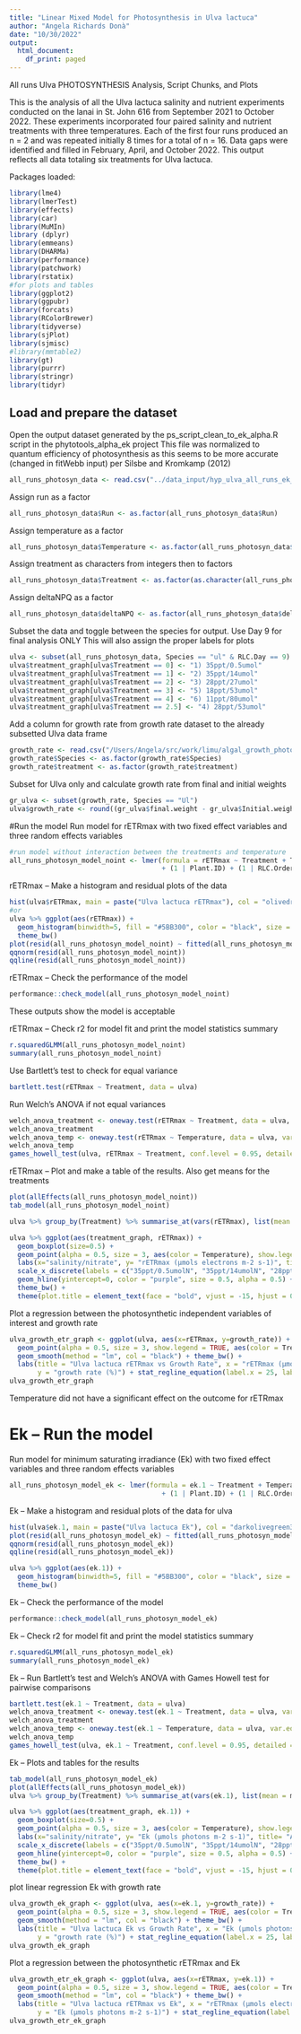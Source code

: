 ```yaml
---
title: "Linear Mixed Model for Photosynthesis in Ulva lactuca"
author: "Angela Richards Donà"
date: "10/30/2022"
output:
  html_document:
    df_print: paged
---
```


All runs Ulva PHOTOSYNTHESIS Analysis, Script Chunks, and Plots

This is the analysis of all the Ulva lactuca salinity and nutrient experiments 
conducted on the lanai in St. John 616 from September 2021 to October 2022. These experiments incorporated four paired salinity
and nutrient treatments with three temperatures. Each of the first four runs produced an n = 2 and was repeated
initially 8 times for a total of n = 16.
Data gaps were identified and filled in February, April, and October 2022. 
This output reflects all data totaling six treatments for Ulva lactuca.

Packages loaded:

```r
library(lme4)
library(lmerTest)
library(effects)
library(car)
library(MuMIn)
library (dplyr)
library(emmeans)
library(DHARMa)
library(performance)
library(patchwork)
library(rstatix)
#for plots and tables
library(ggplot2)
library(ggpubr)
library(forcats)
library(RColorBrewer)
library(tidyverse)
library(sjPlot)
library(sjmisc)
#library(mmtable2)
library(gt)
library(purrr)
library(stringr)
library(tidyr)
```

## Load and prepare the dataset
Open the output dataset generated by the ps_script_clean_to_ek_alpha.R script in
the phytotools_alpha_ek project
This file was normalized to quantum efficiency of photosynthesis as this 
seems to be more accurate (changed in fitWebb input) per Silsbe and Kromkamp (2012)

```r
all_runs_photosyn_data <- read.csv("../data_input/hyp_ulva_all_runs_ek_alpha_normalized.csv")
```

Assign run as a factor
```r
all_runs_photosyn_data$Run <- as.factor(all_runs_photosyn_data$Run)
```

Assign temperature as a factor
```r
all_runs_photosyn_data$Temperature <- as.factor(all_runs_photosyn_data$Temp...C.)
```

Assign treatment as characters from integers then to factors
```r
all_runs_photosyn_data$Treatment <- as.factor(as.character(all_runs_photosyn_data$Treatment))
```

Assign deltaNPQ as a factor
```r
all_runs_photosyn_data$deltaNPQ <- as.factor(all_runs_photosyn_data$deltaNPQ)
```


Subset the data and toggle between the species for output. Use Day 9 for final analysis ONLY
This will also assign the proper labels for plots
```r
ulva <- subset(all_runs_photosyn_data, Species == "ul" & RLC.Day == 9)
ulva$treatment_graph[ulva$Treatment == 0] <- "1) 35ppt/0.5umol"
ulva$treatment_graph[ulva$Treatment == 1] <- "2) 35ppt/14umol" 
ulva$treatment_graph[ulva$Treatment == 2] <- "3) 28ppt/27umol" 
ulva$treatment_graph[ulva$Treatment == 3] <- "5) 18ppt/53umol" 
ulva$treatment_graph[ulva$Treatment == 4] <- "6) 11ppt/80umol"
ulva$treatment_graph[ulva$Treatment == 2.5] <- "4) 28ppt/53umol"
```

Add a column for growth rate from growth rate dataset to the already subsetted Ulva data frame
```r
growth_rate <- read.csv("/Users/Angela/src/work/limu/algal_growth_photosynthesis/data_input/all_runs_growth_011723.csv")
growth_rate$Species <- as.factor(growth_rate$Species)
growth_rate$treatment <- as.factor(growth_rate$treatment)
```

Subset for Ulva only and calculate growth rate from final and initial weights
```r
gr_ulva <- subset(growth_rate, Species == "Ul")
ulva$growth_rate <- round((gr_ulva$final.weight - gr_ulva$Initial.weight) / gr_ulva$Initial.weight * 100, digits = 2)
```

#Run the model
Run model for rETRmax with two fixed effect variables and three random effects variables

```r
#run model without interaction between the treatments and temperature
all_runs_photosyn_model_noint <- lmer(formula = rETRmax ~ Treatment + Temperature + (1 | Run)
                                      + (1 | Plant.ID) + (1 | RLC.Order), data = ulva)
```

rETRmax -- Make a histogram and residual plots of the data

```r
hist(ulva$rETRmax, main = paste("Ulva lactuca rETRmax"), col = "olivedrab3", labels = TRUE)
#or
ulva %>% ggplot(aes(rETRmax)) +
  geom_histogram(binwidth=5, fill = "#5BB300", color = "black", size = 0.25, alpha = 0.85) +
  theme_bw()
plot(resid(all_runs_photosyn_model_noint) ~ fitted(all_runs_photosyn_model_noint))
qqnorm(resid(all_runs_photosyn_model_noint))
qqline(resid(all_runs_photosyn_model_noint))
```

rETRmax -- Check the performance of the model
```r
performance::check_model(all_runs_photosyn_model_noint)
```

These outputs show the model is acceptable

rETRmax -- Check r2 for model fit and print the model statistics summary
```r
r.squaredGLMM(all_runs_photosyn_model_noint)
summary(all_runs_photosyn_model_noint)
```

Use Bartlett's test to check for equal variance

``` r
bartlett.test(rETRmax ~ Treatment, data = ulva)
```

Run Welch's ANOVA if not equal variances
```r
welch_anova_treatment <- oneway.test(rETRmax ~ Treatment, data = ulva, var.equal = FALSE)
welch_anova_treatment
welch_anova_temp <- oneway.test(rETRmax ~ Temperature, data = ulva, var.equal = FALSE)
welch_anova_temp
games_howell_test(ulva, rETRmax ~ Treatment, conf.level = 0.95, detailed = FALSE)
```

rETRmax -- Plot and make a table of the results. Also get means for the treatments
```r
plot(allEffects(all_runs_photosyn_model_noint))
tab_model(all_runs_photosyn_model_noint)

ulva %>% group_by(Treatment) %>% summarise_at(vars(rETRmax), list(mean = mean))

ulva %>% ggplot(aes(treatment_graph, rETRmax)) + 
  geom_boxplot(size=0.5) + 
  geom_point(alpha = 0.5, size = 3, aes(color = Temperature), show.legend = FALSE) + 
  labs(x="salinity/nitrate", y= "rETRmax (μmols electrons m-2 s-1)", title= "A", subtitle = "Ulva lactuca") + 
  scale_x_discrete(labels = c("35ppt/0.5umolN", "35ppt/14umolN", "28ppt/27umolN", "28ppt/53umolN", "18ppt/53umolN", "11ppt/80umolN")) +   ylim(-1, 160) + stat_mean() + 
  geom_hline(yintercept=0, color = "purple", size = 0.5, alpha = 0.5) +
  theme_bw() +
  theme(plot.title = element_text(face = "bold", vjust = -15, hjust = 0.05), plot.subtitle = element_text(face = "italic", vjust = -20, hjust = 0.05))
```

Plot a regression between the photosynthetic independent variables of interest and growth rate
```r
ulva_growth_etr_graph <- ggplot(ulva, aes(x=rETRmax, y=growth_rate)) + 
  geom_point(alpha = 0.5, size = 3, show.legend = TRUE, aes(color = Treatment)) + 
  geom_smooth(method = "lm", col = "black") + theme_bw() + 
  labs(title = "Ulva lactuca rETRmax vs Growth Rate", x = "rETRmax (μmols electrons m-2 s-1)", 
       y = "growth rate (%)") + stat_regline_equation(label.x = 25, label.y = 165) + stat_cor()
ulva_growth_etr_graph
```

Temperature did not have a significant effect on the outcome for rETRmax

# Ek -- Run the model

Run model for minimum saturating irradiance (Ek) with two fixed effect variables
and three random effects variables

```r
all_runs_photosyn_model_ek <- lmer(formula = ek.1 ~ Treatment + Temperature + (1 | Run)
                                      + (1 | Plant.ID) + (1 | RLC.Order), data = ulva)
```

Ek -- Make a histogram and residual plots of the data for ulva
```r
hist(ulva$ek.1, main = paste("Ulva lactuca Ek"), col = "darkolivegreen3", labels = TRUE)
plot(resid(all_runs_photosyn_model_ek) ~ fitted(all_runs_photosyn_model_ek))
qqnorm(resid(all_runs_photosyn_model_ek))
qqline(resid(all_runs_photosyn_model_ek))

ulva %>% ggplot(aes(ek.1)) +
  geom_histogram(binwidth=5, fill = "#5BB300", color = "black", size = 0.25, alpha = 0.85) +
  theme_bw()
```

Ek -- Check the performance of the model
```r
performance::check_model(all_runs_photosyn_model_ek)
```

Ek -- Check r2 for model fit and print the model statistics summary
```r
r.squaredGLMM(all_runs_photosyn_model_ek)
summary(all_runs_photosyn_model_ek)
```

Ek -- Run Bartlett's test and Welch's ANOVA with Games Howell test for pairwise comparisons
```r
bartlett.test(ek.1 ~ Treatment, data = ulva)
welch_anova_treatment <- oneway.test(ek.1 ~ Treatment, data = ulva, var.equal = FALSE)
welch_anova_treatment
welch_anova_temp <- oneway.test(ek.1 ~ Temperature, data = ulva, var.equal = FALSE)
welch_anova_temp
games_howell_test(ulva, ek.1 ~ Treatment, conf.level = 0.95, detailed = FALSE)
```

Ek -- Plots and tables for the results
```r
tab_model(all_runs_photosyn_model_ek)
plot(allEffects(all_runs_photosyn_model_ek))
ulva %>% group_by(Treatment) %>% summarise_at(vars(ek.1), list(mean = mean))

ulva %>% ggplot(aes(treatment_graph, ek.1)) + 
  geom_boxplot(size=0.5) + 
  geom_point(alpha = 0.5, size = 3, aes(color = Temperature), show.legend = FALSE) + 
  labs(x="salinity/nitrate", y= "Ek (μmols photons m-2 s-1)", title= "A", subtitle = "Ulva lactuca") + 
  scale_x_discrete(labels = c("35ppt/0.5umolN", "35ppt/14umolN", "28ppt/27umolN", "28ppt/53umolN", "18ppt/53umolN", "11ppt/80umolN")) +   ylim(-1, 160) + stat_mean() + 
  geom_hline(yintercept=0, color = "purple", size = 0.5, alpha = 0.5) +
  theme_bw() +
  theme(plot.title = element_text(face = "bold", vjust = -15, hjust = 0.05), plot.subtitle = element_text(face = "italic", vjust = -20, hjust = 0.05))
```

plot linear regression Ek with growth rate
```r
ulva_growth_ek_graph <- ggplot(ulva, aes(x=ek.1, y=growth_rate)) + 
  geom_point(alpha = 0.5, size = 3, show.legend = TRUE, aes(color = Treatment)) + 
  geom_smooth(method = "lm", col = "black") + theme_bw() + 
  labs(title = "Ulva lactuca Ek vs Growth Rate", x = "Ek (μmols photons m-2 s-1)", 
       y = "growth rate (%)") + stat_regline_equation(label.x = 25, label.y = 165) + stat_cor()
ulva_growth_ek_graph
```

Plot a regression between the photosynthetic rETRmax and Ek
``` r
ulva_growth_etr_ek_graph <- ggplot(ulva, aes(x=rETRmax, y=ek.1)) + 
  geom_point(alpha = 0.5, size = 3, show.legend = TRUE, aes(color = Treatment)) + 
  geom_smooth(method = "lm", col = "black") + theme_bw() + 
  labs(title = "Ulva lactuca rETRmax vs Ek", x = "rETRmax (μmols electrons m-2 s-1)", 
       y = "Ek (μmols photons m-2 s-1)") + stat_regline_equation(label.x = 25, label.y = 165) + stat_cor()
ulva_growth_etr_ek_graph
```
